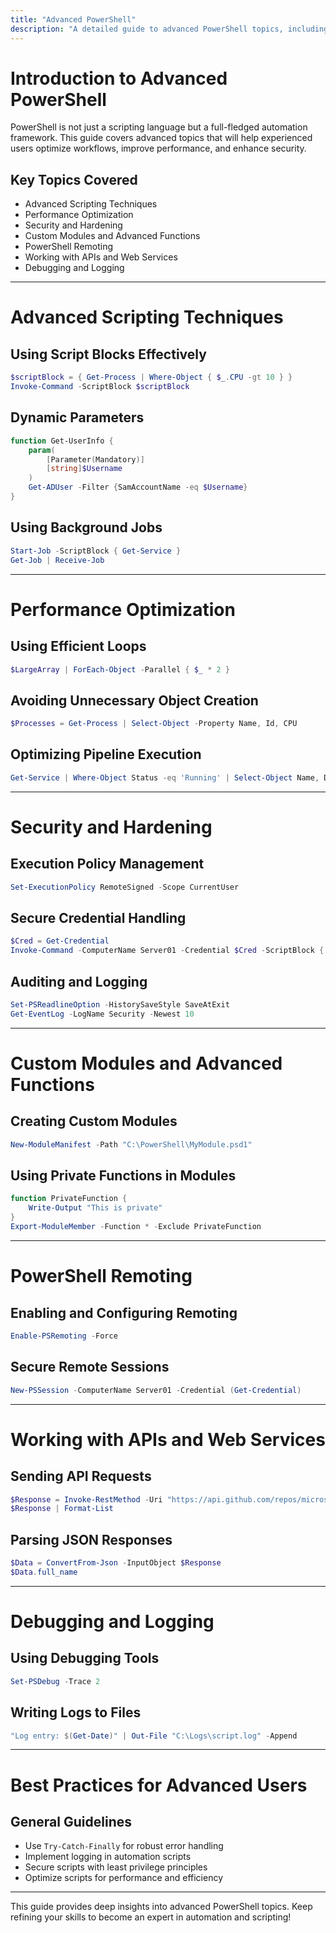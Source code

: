```yaml
---
title: "Advanced PowerShell"
description: "A detailed guide to advanced PowerShell topics, including automation, performance tuning, security, and best practices."
---
```


# Introduction to Advanced PowerShell

PowerShell is not just a scripting language but a full-fledged automation framework. This guide covers advanced topics that will help experienced users optimize workflows, improve performance, and enhance security.

## Key Topics Covered
- Advanced Scripting Techniques
- Performance Optimization
- Security and Hardening
- Custom Modules and Advanced Functions
- PowerShell Remoting
- Working with APIs and Web Services
- Debugging and Logging

---

# Advanced Scripting Techniques

## Using Script Blocks Effectively
```powershell
$scriptBlock = { Get-Process | Where-Object { $_.CPU -gt 10 } }
Invoke-Command -ScriptBlock $scriptBlock
```

## Dynamic Parameters
```powershell
function Get-UserInfo {
    param(
        [Parameter(Mandatory)]
        [string]$Username
    )
    Get-ADUser -Filter {SamAccountName -eq $Username}
}
```

## Using Background Jobs
```powershell
Start-Job -ScriptBlock { Get-Service }
Get-Job | Receive-Job
```

---

# Performance Optimization

## Using Efficient Loops
```powershell
$LargeArray | ForEach-Object -Parallel { $_ * 2 }
```

## Avoiding Unnecessary Object Creation
```powershell
$Processes = Get-Process | Select-Object -Property Name, Id, CPU
```

## Optimizing Pipeline Execution
```powershell
Get-Service | Where-Object Status -eq 'Running' | Select-Object Name, DisplayName
```

---

# Security and Hardening

## Execution Policy Management
```powershell
Set-ExecutionPolicy RemoteSigned -Scope CurrentUser
```

## Secure Credential Handling
```powershell
$Cred = Get-Credential
Invoke-Command -ComputerName Server01 -Credential $Cred -ScriptBlock { Get-Process }
```

## Auditing and Logging
```powershell
Set-PSReadlineOption -HistorySaveStyle SaveAtExit
Get-EventLog -LogName Security -Newest 10
```

---

# Custom Modules and Advanced Functions

## Creating Custom Modules
```powershell
New-ModuleManifest -Path "C:\PowerShell\MyModule.psd1"
```

## Using Private Functions in Modules
```powershell
function PrivateFunction {
    Write-Output "This is private"
}
Export-ModuleMember -Function * -Exclude PrivateFunction
```

---

# PowerShell Remoting

## Enabling and Configuring Remoting
```powershell
Enable-PSRemoting -Force
```

## Secure Remote Sessions
```powershell
New-PSSession -ComputerName Server01 -Credential (Get-Credential)
```

---

# Working with APIs and Web Services

## Sending API Requests
```powershell
$Response = Invoke-RestMethod -Uri "https://api.github.com/repos/microsoft/PowerShell" -Method GET
$Response | Format-List
```

## Parsing JSON Responses
```powershell
$Data = ConvertFrom-Json -InputObject $Response
$Data.full_name
```

---

# Debugging and Logging

## Using Debugging Tools
```powershell
Set-PSDebug -Trace 2
```

## Writing Logs to Files
```powershell
"Log entry: $(Get-Date)" | Out-File "C:\Logs\script.log" -Append
```

---

# Best Practices for Advanced Users

## General Guidelines
- Use `Try-Catch-Finally` for robust error handling
- Implement logging in automation scripts
- Secure scripts with least privilege principles
- Optimize scripts for performance and efficiency

---

This guide provides deep insights into advanced PowerShell topics. Keep refining your skills to become an expert in automation and scripting!

